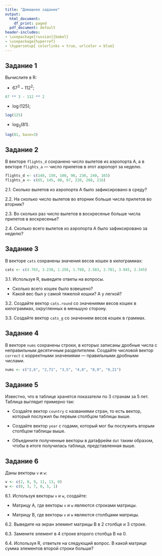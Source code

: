 ```yaml
---
title: "Домашнее задание"
output:
  html_document:
    df_print: paged
  pdf_document: default
header-includes:
- \usepackage[russian]{babel}
- \usepackage{hyperref}
- \hypersetup{ colorlinks = true, urlcolor = blue}
---
```


## Задание 1

Вычислите в R:

* $67 ^ 3 - 112 ^ 2$;
```r
67 ** 3 - 112 ** 2
```

* $\log(125)$;
```r
log(125)
```

* $\log_3(81)$.
```r
log(81, base=3)
```


## Задание 2

В векторе `flights_d` сохранено число вылетов из аэропорта А, а в векторе `flights_a` — число прилетов в этот аэропорт за неделю.

```r
flights_d <- c(140, 150, 100, 90, 230, 240, 165)
flights_a <- c(65, 145, 80, 87, 220, 268, 216)
```

2.1. Сколько вылетов из аэропорта А было зафиксировано в среду?

2.2.  На сколько число вылетов во вторник больше числа прилетов во вторник?

2.3. Во сколько раз число вылетов в воскресенье больше числа прилетов в воскресенье?

2.4. Сколько всего вылетов из аэропорта А было зафиксировано за неделю?

## Задание 3

В векторе `cats` сохранены значения весов кошек в килограммах:

```r
cats <- c(4.765, 3.230, 1.256, 1.780, 2.583, 2.781, 3.945, 2.345)
```

3.1. Используя R, выведите ответы на вопросы.

* Сколько всего кошек было взвешено?
* Какой вес был у самой тяжелой кошки? А у легкой?

3.2. Создайте вектор `cats.round` со значениями весов кошек в килограммах, округленных в меньшую сторону.

3.3. Создайте вектор `cats_g` со значением весов кошек в граммах.

## Задание 4

В векторе `nums` сохранены строки, в которых записаны дробные числа с неправильным десятичным разделителем. Создайте числовой вектор `correct` с корректными значениями — правильными дробными числами.

```r
nums <- c("2,6", "2,71", "3,5", "4,8", "8,9", "9,21")
```

## Задание 5

Известно, что в таблице хранятся показатели по 3 странам за 5 лет. Таблица выглядит примерно так:

\begin{table}[]
\centering
\begin{tabular}{|l|l|}
\hline
\textbf{country} & \textbf{year} \\ \hline
France           & 2000          \\ \hline
France           & 2001          \\ \hline
France           & 2002          \\ \hline
France           & 2003          \\ \hline
France           & 2004          \\ \hline
Italy            & 2000          \\ \hline
Italy            & 2001          \\ \hline
Italy            & 2002          \\ \hline
Italy            & 2003          \\ \hline
Italy            & 2004          \\ \hline
Spain            & 2000          \\ \hline
Spain            & 2001          \\ \hline
Spain            & 2002          \\ \hline
Spain            & 2003          \\ \hline
Spain            & 2004          \\ \hline
\end{tabular}
\end{table}

* Создайте вектор `country` с названиями стран, то есть вектор, который послужил бы первым столбцом таблицы выше.

* Создайте вектор `year` с годами, который мог бы послужить вторым столбцом таблицы выше.

* Объедините полученные векторы в датафрейм `dat` таким образом, чтобы в итоге получилась таблица, представленная выше.

## Задание 6

Даны векторы `v` и `w`:

```r
v <- c(2, 8, 9, 11, 13, 0)
w <- c(0, 3, 7, 0, 5, 1)
```

6.1. Используя векторы `v` и `w`, создайте:

* Матрицу A, где векторы `v` и `w` являются строками матрицы. 

* Матрицу B, где векторы `v` и `w` являются столбцами матрицы. 

6.2. Выведите на экран элемент матрицы B в 2 столбце и 3 строке.

6.3. Замените элемент в 4 строке второго столбца B на 0.

6.4. Используя R, ответьте на следующий вопрос. В какой матрице сумма элементов второй строки больше?

